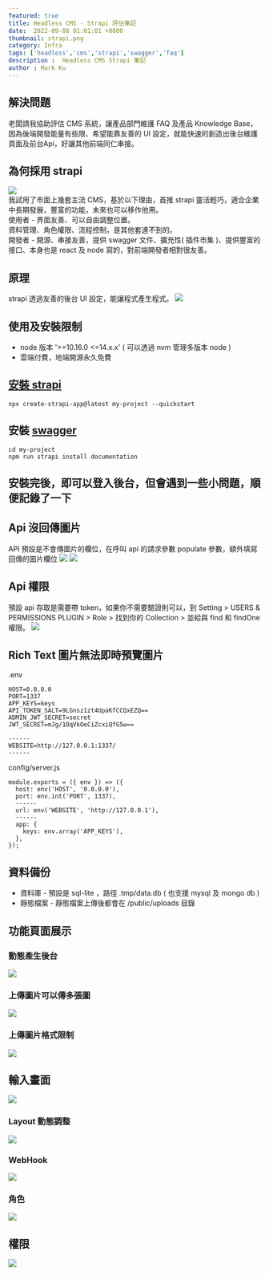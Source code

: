 ```yaml
---
featured: true
title: Headless CMS - Strapi 評估筆記 
date:  2022-09-08 01:01:01 +0800
thumbnail: strapi.png
category: Infra
tags: ['headless','cms','strapi','swagger','faq']
description :  Headless CMS Strapi 筆記
author : Mark Ku
---
```

## 解決問題
老闆請我協助評估 CMS 系統，讓產品部門維護 FAQ 及產品 Knowledge Base，因為後端開發能量有些限、希望能靠友善的 UI 設定，就能快速的創造出後台維護頁面及前台Api，好讓其他前端同仁串接。

## 為何採用 strapi
![](https://i.imgur.com/ONXbTAJ.jpg)  
我試用了市面上幾套主流 CMS，基於以下理由，首推 strapi 靈活輕巧，適合企業中長期發展，豐富的功能，未來也可以移作他用。   
使用者 - 界面友善、可以自由調整位置。  
資料管理、角色權限、流程控制，是其他套達不到的。  
開發者 - 開源、串接友善，提供 swagger 文件、擴充性( 插件市集 )、提供豐富的接口、本身也是 react 及 node 寫的，對前端開發者相對很友善。  

## 原理
strapi 透過友善的後台 UI 設定，能讓程式產生程式。
![](https://i.imgur.com/M6RfjZ8.png)  

## 使用及安裝限制
* node 版本 '>=10.16.0 <=14.x.x' ( 可以透過 nvm 管理多版本 node )
* 雲端付費，地端開源永久免費

## [安裝 strapi](https://docs.strapi.io/developer-docs/latest/getting-started/quick-start.html#_1-install-strapi-and-create-a-new-project)

```
npx create-strapi-app@latest my-project --quickstart
```
## 安裝 [swagger](https://docs.strapi.io/developer-docs/latest/plugins/documentation.html#installation)  
```
cd my-project
npm run strapi install documentation
```
## 安裝完後，即可以登入後台，但會遇到一些小問題，順便記錄了一下
## Api 沒回傳圖片
API 預設是不會傳圖片的欄位，在呼叫 api 的請求參數 populate 參數，額外填寫回傳的圖片欄位
![](https://i.imgur.com/6gfNF29.png)
![](https://i.imgur.com/eF34HEH.png)
## Api 權限
預設 api 存取是需要帶 token，如果你不需要驗證則可以，到 Setting > USERS & PERMISSIONS PLUGIN > Role > 找到你的 Collection > 並給與 find 和 findOne 權限。
![](https://i.imgur.com/ovdumL9.png)
## Rich Text 圖片無法即時預覽圖片
.env
```
HOST=0.0.0.0
PORT=1337
APP_KEYS=keys
API_TOKEN_SALT=9LGnsz1zt4UpaKfCCQxEZQ==
ADMIN_JWT_SECRET=secret
JWT_SECRET=mJg/1OqVkOeCiZcxiQfG5w==

------
WEBSITE=http://127.0.0.1:1337/
------
```
config/server.js
```
module.exports = ({ env }) => ({
  host: env('HOST', '0.0.0.0'),
  port: env.int('PORT', 1337),
  ------
  url: env('WEBSITE', 'http://127.0.0.1'), 
  ------
  app: {
    keys: env.array('APP_KEYS'),
  },  
});

```
## 資料備份
* 資料庫 - 預設是 sql-lite ，路徑 .tmp/data.db ( 也支援 mysql 及 mongo db )
* 靜態檔案 - 靜態檔案上傳後都會在 /public/uploads 目錄
## 功能頁面展示
### 動態產生後台
![](https://i.imgur.com/0f0BjwY.png)
### 上傳圖片可以傳多張圖
![](https://i.imgur.com/jXmzMbk.png)
### 上傳圖片格式限制
![](https://i.imgur.com/PunbK7f.png)
## 輸入畫面
![](https://i.imgur.com/lLcJ5rp.png)
### Layout 動態調整
![](https://i.imgur.com/hGjLnld.png)
### WebHook
![](https://i.imgur.com/DAuWE1D.png)
### 角色
![](https://i.imgur.com/i1fy4kz.png)
## 權限
![](https://i.imgur.com/gEvb3eh.png)